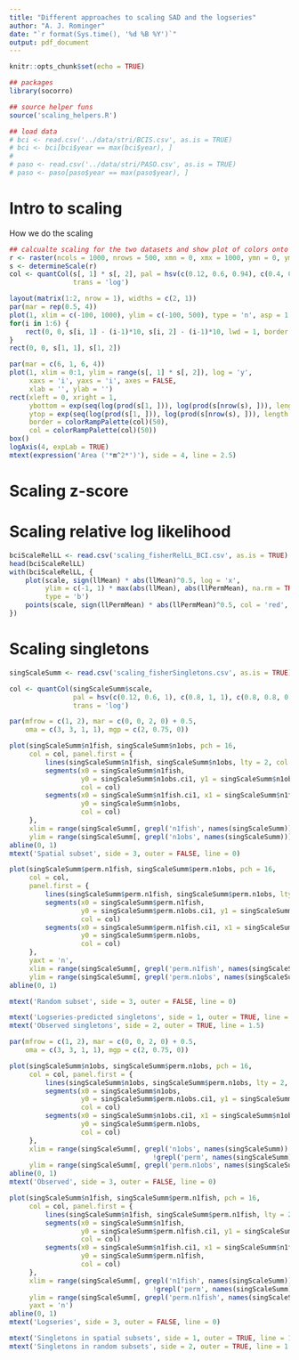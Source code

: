```yaml
---
title: "Different approaches to scaling SAD and the logseries"
author: "A. J. Rominger"
date: "`r format(Sys.time(), '%d %B %Y')`"
output: pdf_document
---
```


```r
knitr::opts_chunk$set(echo = TRUE)

## packages
library(socorro)

## source helper funs
source('scaling_helpers.R')

## load data
# bci <- read.csv('../data/stri/BCIS.csv', as.is = TRUE)
# bci <- bci[bci$year == max(bci$year), ]
# 
# paso <- read.csv('../data/stri/PASO.csv', as.is = TRUE)
# paso <- paso[paso$year == max(paso$year), ]
```

# Intro to scaling

How we do the scaling

```r
## calcualte scaling for the two datasets and show plot of colors onto scales
r <- raster(ncols = 1000, nrows = 500, xmn = 0, xmx = 1000, ymn = 0, ymx = 500)
s <- determineScale(r)
col <- quantCol(s[, 1] * s[, 2], pal = hsv(c(0.12, 0.6, 0.94), c(0.4, 0.8, 0.7), c(0.8, 0.6, 0.2)), 
                trans = 'log')

layout(matrix(1:2, nrow = 1), widths = c(2, 1))
par(mar = rep(0.5, 4))
plot(1, xlim = c(-100, 1000), ylim = c(-100, 500), type = 'n', asp = 1, axes = FALSE)
for(i in 1:6) {
    rect(0, 0, s[i, 1] - (i-1)*10, s[i, 2] - (i-1)*10, lwd = 1, border = 'white', col = col[(i - 1)*2.5 + 1])
}
rect(0, 0, s[1, 1], s[1, 2])

par(mar = c(6, 1, 6, 4))
plot(1, xlim = 0:1, ylim = range(s[, 1] * s[, 2]), log = 'y', 
     xaxs = 'i', yaxs = 'i', axes = FALSE, 
     xlab = '', ylab = '')
rect(xleft = 0, xright = 1, 
     ybottom = exp(seq(log(prod(s[1, ])), log(prod(s[nrow(s), ])), length.out = 51))[-51],
     ytop = exp(seq(log(prod(s[1, ])), log(prod(s[nrow(s), ])), length.out = 51))[-1], 
     border = colorRampPalette(col)(50),
     col = colorRampPalette(col)(50))
box()
logAxis(4, expLab = TRUE)
mtext(expression('Area ('*m^2*')'), side = 4, line = 2.5)
```

# Scaling z-score

# Scaling relative log likelihood

```r
bciScaleRelLL <- read.csv('scaling_fisherRelLL_BCI.csv', as.is = TRUE)
head(bciScaleRelLL)
with(bciScaleRelLL, {
    plot(scale, sign(llMean) * abs(llMean)^0.5, log = 'x',
         ylim = c(-1, 1) * max(abs(llMean), abs(llPermMean), na.rm = TRUE)^0.5, 
         type = 'b')
    points(scale, sign(llPermMean) * abs(llPermMean)^0.5, col = 'red', type = 'b')
})
```

# Scaling singletons

```r
singScaleSumm <- read.csv('scaling_fisherSingletons.csv', as.is = TRUE)

col <- quantCol(singScaleSumm$scale, 
                pal = hsv(c(0.12, 0.6, 1), c(0.8, 1, 1), c(0.8, 0.8, 0.7)), 
                trans = 'log')

par(mfrow = c(1, 2), mar = c(0, 0, 2, 0) + 0.5, 
    oma = c(3, 3, 1, 1), mgp = c(2, 0.75, 0))

plot(singScaleSumm$n1fish, singScaleSumm$n1obs, pch = 16,
     col = col, panel.first = {
         lines(singScaleSumm$n1fish, singScaleSumm$n1obs, lty = 2, col = 'gray')
         segments(x0 = singScaleSumm$n1fish, 
                  y0 = singScaleSumm$n1obs.ci1, y1 = singScaleSumm$n1obs.ci2, 
                  col = col)
         segments(x0 = singScaleSumm$n1fish.ci1, x1 = singScaleSumm$n1fish.ci2, 
                  y0 = singScaleSumm$n1obs, 
                  col = col)
     }, 
     xlim = range(singScaleSumm[, grepl('n1fish', names(singScaleSumm))]), 
     ylim = range(singScaleSumm[, grepl('n1obs', names(singScaleSumm))]))
abline(0, 1)
mtext('Spatial subset', side = 3, outer = FALSE, line = 0)

plot(singScaleSumm$perm.n1fish, singScaleSumm$perm.n1obs, pch = 16,
     col = col, 
     panel.first = {
         lines(singScaleSumm$perm.n1fish, singScaleSumm$perm.n1obs, lty = 2, col = 'gray')
         segments(x0 = singScaleSumm$perm.n1fish, 
                  y0 = singScaleSumm$perm.n1obs.ci1, y1 = singScaleSumm$perm.n1obs.ci2, 
                  col = col)
         segments(x0 = singScaleSumm$perm.n1fish.ci1, x1 = singScaleSumm$perm.n1fish.ci2, 
                  y0 = singScaleSumm$perm.n1obs, 
                  col = col)
     }, 
     yaxt = 'n',
     xlim = range(singScaleSumm[, grepl('perm.n1fish', names(singScaleSumm))]), 
     ylim = range(singScaleSumm[, grepl('perm.n1obs', names(singScaleSumm))]))
abline(0, 1)

mtext('Random subset', side = 3, outer = FALSE, line = 0)

mtext('Logseries-predicted singletons', side = 1, outer = TRUE, line = 1.5)
mtext('Observed singletons', side = 2, outer = TRUE, line = 1.5)

par(mfrow = c(1, 2), mar = c(0, 0, 2, 0) + 0.5, 
    oma = c(3, 3, 1, 1), mgp = c(2, 0.75, 0))

plot(singScaleSumm$n1obs, singScaleSumm$perm.n1obs, pch = 16,
     col = col, panel.first = {
         lines(singScaleSumm$n1obs, singScaleSumm$perm.n1obs, lty = 2, col = 'gray')
         segments(x0 = singScaleSumm$n1obs, 
                  y0 = singScaleSumm$perm.n1obs.ci1, y1 = singScaleSumm$perm.n1obs.ci2, 
                  col = col)
         segments(x0 = singScaleSumm$n1obs.ci1, x1 = singScaleSumm$n1obs.ci2, 
                  y0 = singScaleSumm$perm.n1obs, 
                  col = col)
     }, 
     xlim = range(singScaleSumm[, grepl('n1obs', names(singScaleSumm)) & 
                                    !grepl('perm', names(singScaleSumm))]), 
     ylim = range(singScaleSumm[, grepl('perm.n1obs', names(singScaleSumm))]))
abline(0, 1)
mtext('Observed', side = 3, outer = FALSE, line = 0)

plot(singScaleSumm$n1fish, singScaleSumm$perm.n1fish, pch = 16,
     col = col, panel.first = {
         lines(singScaleSumm$n1fish, singScaleSumm$perm.n1fish, lty = 2, col = 'gray')
         segments(x0 = singScaleSumm$n1fish, 
                  y0 = singScaleSumm$perm.n1fish.ci1, y1 = singScaleSumm$perm.n1fish.ci2, 
                  col = col)
         segments(x0 = singScaleSumm$n1fish.ci1, x1 = singScaleSumm$n1fish.ci2, 
                  y0 = singScaleSumm$perm.n1fish, 
                  col = col)
     }, 
     xlim = range(singScaleSumm[, grepl('n1fish', names(singScaleSumm)) & 
                                    !grepl('perm', names(singScaleSumm))]), 
     ylim = range(singScaleSumm[, grepl('perm.n1fish', names(singScaleSumm))]), 
     yaxt = 'n')
abline(0, 1)
mtext('Logseries', side = 3, outer = FALSE, line = 0)

mtext('Singletons in spatial subsets', side = 1, outer = TRUE, line = 1.5)
mtext('Singletons in random subsets', side = 2, outer = TRUE, line = 1.5)
```
